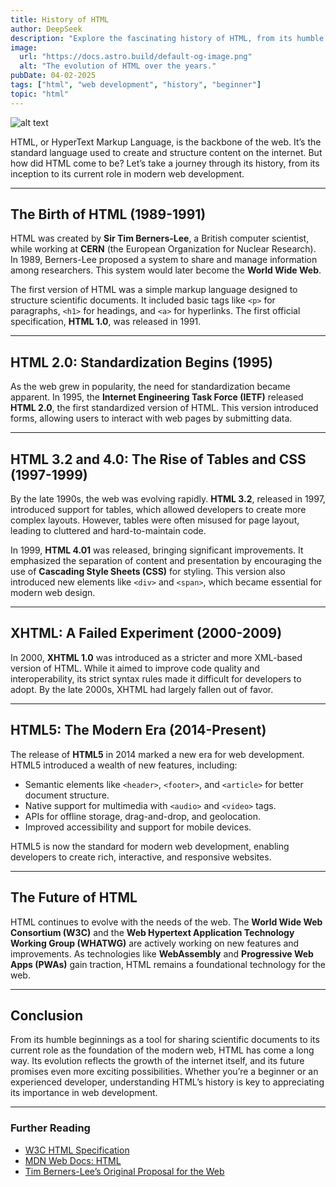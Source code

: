 ```yaml
---
title: History of HTML  
author: DeepSeek  
description: "Explore the fascinating history of HTML, from its humble beginnings to its role in shaping the modern web."  
image:  
  url: "https://docs.astro.build/default-og-image.png"  
  alt: "The evolution of HTML over the years."  
pubDate: 04-02-2025  
tags: ["html", "web development", "history", "beginner"]  
topic: "html"
---
```


![alt text](./images/01-html-history.png "Title")

HTML, or HyperText Markup Language, is the backbone of the web. It’s the standard language used to create and structure content on the internet. But how did HTML come to be? Let’s take a journey through its history, from its inception to its current role in modern web development.

---

## The Birth of HTML (1989-1991)

HTML was created by **Sir Tim Berners-Lee**, a British computer scientist, while working at **CERN** (the European Organization for Nuclear Research). In 1989, Berners-Lee proposed a system to share and manage information among researchers. This system would later become the **World Wide Web**.

The first version of HTML was a simple markup language designed to structure scientific documents. It included basic tags like `<p>` for paragraphs, `<h1>` for headings, and `<a>` for hyperlinks. The first official specification, **HTML 1.0**, was released in 1991.

---

## HTML 2.0: Standardization Begins (1995)

As the web grew in popularity, the need for standardization became apparent. In 1995, the **Internet Engineering Task Force (IETF)** released **HTML 2.0**, the first standardized version of HTML. This version introduced forms, allowing users to interact with web pages by submitting data.

---

## HTML 3.2 and 4.0: The Rise of Tables and CSS (1997-1999)

By the late 1990s, the web was evolving rapidly. **HTML 3.2**, released in 1997, introduced support for tables, which allowed developers to create more complex layouts. However, tables were often misused for page layout, leading to cluttered and hard-to-maintain code.

In 1999, **HTML 4.01** was released, bringing significant improvements. It emphasized the separation of content and presentation by encouraging the use of **Cascading Style Sheets (CSS)** for styling. This version also introduced new elements like `<div>` and `<span>`, which became essential for modern web design.

---

## XHTML: A Failed Experiment (2000-2009)

In 2000, **XHTML 1.0** was introduced as a stricter and more XML-based version of HTML. While it aimed to improve code quality and interoperability, its strict syntax rules made it difficult for developers to adopt. By the late 2000s, XHTML had largely fallen out of favor.

---

## HTML5: The Modern Era (2014-Present)

The release of **HTML5** in 2014 marked a new era for web development. HTML5 introduced a wealth of new features, including:

- Semantic elements like `<header>`, `<footer>`, and `<article>` for better document structure.
- Native support for multimedia with `<audio>` and `<video>` tags.
- APIs for offline storage, drag-and-drop, and geolocation.
- Improved accessibility and support for mobile devices.

HTML5 is now the standard for modern web development, enabling developers to create rich, interactive, and responsive websites.

---

## The Future of HTML

HTML continues to evolve with the needs of the web. The **World Wide Web Consortium (W3C)** and the **Web Hypertext Application Technology Working Group (WHATWG)** are actively working on new features and improvements. As technologies like **WebAssembly** and **Progressive Web Apps (PWAs)** gain traction, HTML remains a foundational technology for the web.

---

## Conclusion

From its humble beginnings as a tool for sharing scientific documents to its current role as the foundation of the modern web, HTML has come a long way. Its evolution reflects the growth of the internet itself, and its future promises even more exciting possibilities. Whether you’re a beginner or an experienced developer, understanding HTML’s history is key to appreciating its importance in web development.

---

### Further Reading
- [W3C HTML Specification](https://www.w3.org/TR/html/)
- [MDN Web Docs: HTML](https://developer.mozilla.org/en-US/docs/Web/HTML)
- [Tim Berners-Lee’s Original Proposal for the Web](https://www.w3.org/History/1989/proposal.html)